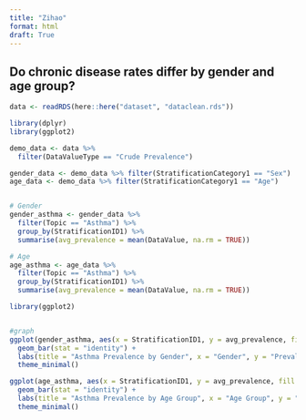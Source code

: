 ```yaml
---
title: "Zihao"
format: html
draft: True
---
```


## Do chronic disease rates differ by gender and age group?

```r
data <- readRDS(here::here("dataset", "dataclean.rds"))
```

```r
library(dplyr)
library(ggplot2)
```

```r
demo_data <- data %>%
  filter(DataValueType == "Crude Prevalence")

gender_data <- demo_data %>% filter(StratificationCategory1 == "Sex")
age_data <- demo_data %>% filter(StratificationCategory1 == "Age")


# Gender
gender_asthma <- gender_data %>%
  filter(Topic == "Asthma") %>%
  group_by(StratificationID1) %>%
  summarise(avg_prevalence = mean(DataValue, na.rm = TRUE))

# Age
age_asthma <- age_data %>%
  filter(Topic == "Asthma") %>%
  group_by(StratificationID1) %>%
  summarise(avg_prevalence = mean(DataValue, na.rm = TRUE))

library(ggplot2)


#graph
ggplot(gender_asthma, aes(x = StratificationID1, y = avg_prevalence, fill = StratificationID1)) +
  geom_bar(stat = "identity") +
  labs(title = "Asthma Prevalence by Gender", x = "Gender", y = "Prevalence (%)") +
  theme_minimal()

ggplot(age_asthma, aes(x = StratificationID1, y = avg_prevalence, fill = StratificationID1)) +
  geom_bar(stat = "identity") +
  labs(title = "Asthma Prevalence by Age Group", x = "Age Group", y = "Prevalence (%)") +
  theme_minimal()

```